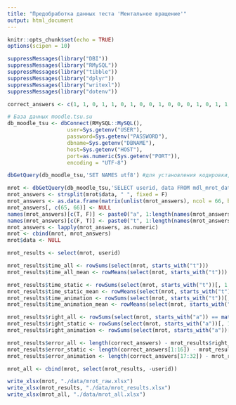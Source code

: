 ```yaml
---
title: "Предобработка данных теста 'Ментальное вращение'"
output: html_document
---
```


```r
knitr::opts_chunk$set(echo = TRUE)
options(scipen = 10)
```

```r
suppressMessages(library("DBI"))
suppressMessages(library("RMySQL"))
suppressMessages(library("tibble"))
suppressMessages(library("dplyr"))
suppressMessages(library("writexl"))
suppressMessages(library("dotenv"))
```


```r
correct_answers <- c(1, 1, 0, 1, 1, 0, 1, 0, 0, 1, 0, 0, 0, 1, 0, 1, 1, 1, 0, 1, 1, 0, 0, 0, 0, 1, 0, 0, 0, 1, 0, 1)
```

```r
# База данных moodle.tsu.su
db_moodle_tsu <- dbConnect(RMySQL::MySQL(),
                   user=Sys.getenv("USER"),
                   password=Sys.getenv("PASSWORD"),
                   dbname=Sys.getenv("DBNAME"),
                   host=Sys.getenv("HOST"),
                   port=as.numeric(Sys.getenv("PORT")),
                   encoding = "UTF-8")

dbGetQuery(db_moodle_tsu,'SET NAMES utf8') #для установления кодировки, если появляются "???" в данных
```


```r
mrot <- dbGetQuery(db_moodle_tsu,'SELECT userid, data FROM mdl_mrot_data;')
mrot_answers <- strsplit(mrot$data, " ", fixed = F)
mrot_answers <- as.data.frame(matrix(unlist(mrot_answers), ncol = 66, byrow = T))
mrot_answers[, c(65, 66)] <- NULL
names(mrot_answers)[c(T, F)] <- paste0("a", 1:length(names(mrot_answers)[c(T, F)]))
names(mrot_answers)[c(F, T)] <- paste0("t", 1:length(names(mrot_answers)[c(F, T)]))
mrot_answers <- lapply(mrot_answers, as.numeric)
mrot <- cbind(mrot, mrot_answers)
mrot$data <- NULL
```


```r
mrot_results <- select(mrot, userid)

mrot_results$time_all <- rowSums(select(mrot, starts_with("t")))
mrot_results$time_all_mean <- rowMeans(select(mrot, starts_with("t")))

mrot_results$time_static <- rowSums(select(mrot, starts_with("t"))[, 1:16])
mrot_results$time_static_mean <- rowMeans(select(mrot, starts_with("t"))[, 1:16])
mrot_results$time_animation <- rowSums(select(mrot, starts_with("t"))[, 17:32])
mrot_results$time_animation_mean <- rowMeans(select(mrot, starts_with("t"))[, 17:32])

mrot_results$right_all <- rowSums(select(mrot, starts_with("a")) == matrix(rep(correct_answers, nrow(mrot)), ncol = 32, byrow = T))
mrot_results$right_static <- rowSums(select(mrot, starts_with("a"))[, 1:16] == matrix(rep(correct_answers[1:16], nrow(mrot)), ncol = 16, byrow = T))
mrot_results$right_animation <- rowSums(select(mrot, starts_with("a"))[, 17:32] == matrix(rep(correct_answers[17:32], nrow(mrot)), ncol = 16, byrow = T))

mrot_results$error_all <- length(correct_answers) - mrot_results$right_all
mrot_results$error_static <- length(correct_answers[1:16]) - mrot_results$right_static
mrot_results$error_animation <- length(correct_answers[17:32]) - mrot_results$right_animation
```

```r
mrot_all <- cbind(mrot, select(mrot_results, -userid))
```


```r
write_xlsx(mrot, "./data/mrot_raw.xlsx")
write_xlsx(mrot_results, "./data/mrot_results.xlsx")
write_xlsx(mrot_all, "./data/mrot_all.xlsx")
```



